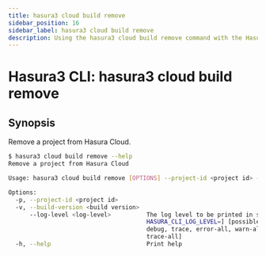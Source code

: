 ```yaml
---
title: hasura3 cloud build remove
sidebar_position: 16
sidebar_label: hasura3 cloud build remove
description: Using the hasura3 cloud build remove command with the Hasura CLI
---
```


# Hasura3 CLI: hasura3 cloud build remove 

## Synopsis
Remove a project from Hasura Cloud.

```bash
$ hasura3 cloud build remove --help
Remove a project from Hasura Cloud

Usage: hasura3 cloud build remove [OPTIONS] --project-id <project id> --build-version <build version>

Options:
  -p, --project-id <project id>        
  -v, --build-version <build version>  
      --log-level <log-level>          The log level to be printed in stdout [env:
                                       HASURA_CLI_LOG_LEVEL=] [possible values: error, warn, info,
                                       debug, trace, error-all, warn-all, info-all, debug-all,
                                       trace-all]
  -h, --help                           Print help
```


